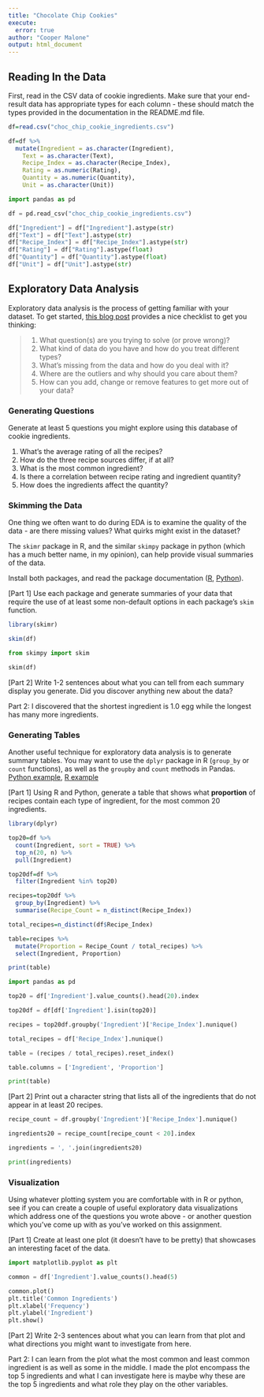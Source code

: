 ```yaml
---
title: "Chocolate Chip Cookies"
execute:
  error: true
author: "Cooper Malone"
output: html_document
---
```


## Reading In the Data

First, read in the CSV data of cookie ingredients.
Make sure that your end-result data has appropriate types for each column - these should match the types provided in the documentation in the README.md file.

```r

df=read.csv("choc_chip_cookie_ingredients.csv")

df=df %>%
  mutate(Ingredient = as.character(Ingredient),
    Text = as.character(Text),
    Recipe_Index = as.character(Recipe_Index),
    Rating = as.numeric(Rating),
    Quantity = as.numeric(Quantity),
    Unit = as.character(Unit))

```

```python

import pandas as pd

df = pd.read_csv("choc_chip_cookie_ingredients.csv")

df["Ingredient"] = df["Ingredient"].astype(str)  
df["Text"] = df["Text"].astype(str)  
df["Recipe_Index"] = df["Recipe_Index"].astype(str)  
df["Rating"] = df["Rating"].astype(float) 
df["Quantity"] = df["Quantity"].astype(float)  
df["Unit"] = df["Unit"].astype(str)

```


## Exploratory Data Analysis

Exploratory data analysis is the process of getting familiar with your dataset. To get started, [this blog post](https://www.mrdbourke.com/a-gentle-introduction-to-exploratory-data-analysis/) provides a nice checklist to get you thinking:

> 1.  What question(s) are you trying to solve (or prove wrong)?
> 2.  What kind of data do you have and how do you treat different types?
> 3.  What's missing from the data and how do you deal with it?
> 4.  Where are the outliers and why should you care about them?
> 5.  How can you add, change or remove features to get more out of your data?

### Generating Questions

Generate at least 5 questions you might explore using this database of cookie ingredients.

1. What's the average rating of all the recipes? 
2. How do the three recipe sources differ, if at all?
3. What is the most common ingredient?
4. Is there a correlation between recipe rating and ingredient quantity?
5. How does the ingredients affect the quantity? 


### Skimming the Data

One thing we often want to do during EDA is to examine the quality of the data - are there missing values? What quirks might exist in the dataset?

The `skimr` package in R, and the similar `skimpy` package in python (which has a much better name, in my opinion), can help provide visual summaries of the data. 

Install both packages, and read the package documentation ([R](https://cran.r-project.org/web/packages/skimr/vignettes/skimr.html), [Python](https://pypi.org/project/skimpy/)).

[Part 1] Use each package and generate summaries of your data that require the use of at least some non-default options in each package's `skim` function.


```r

library(skimr)

skim(df)

```

```python

from skimpy import skim

skim(df)

```

[Part 2] Write 1-2 sentences about what you can tell from each summary display you generate. Did you discover anything new about the data?

Part 2: I discovered that the shortest ingredient is 1.0 egg while the longest has many more ingredients.

### Generating Tables

Another useful technique for exploratory data analysis is to generate summary tables. 
You may want to use the `dplyr` package in R (`group_by` or `count` functions), as well as the `groupby` and `count` methods in Pandas. [Python example](https://sparkbyexamples.com/pandas/pandas-groupby-count-examples/), [R example](https://dplyr.tidyverse.org/reference/count.html)

[Part 1] Using R and Python, generate a table that shows what **proportion** of recipes contain each type of ingredient, for the most common 20 ingredients.

```r

library(dplyr)

top20=df %>%
  count(Ingredient, sort = TRUE) %>%
  top_n(20, n) %>%
  pull(Ingredient)

top20df=df %>%
  filter(Ingredient %in% top20)

recipes=top20df %>%
  group_by(Ingredient) %>%
  summarise(Recipe_Count = n_distinct(Recipe_Index))

total_recipes=n_distinct(df$Recipe_Index)

table=recipes %>%
  mutate(Proportion = Recipe_Count / total_recipes) %>%
  select(Ingredient, Proportion)

print(table)

```

```python

import pandas as pd

top20 = df['Ingredient'].value_counts().head(20).index

top20df = df[df['Ingredient'].isin(top20)]

recipes = top20df.groupby('Ingredient')['Recipe_Index'].nunique()

total_recipes = df['Recipe_Index'].nunique()

table = (recipes / total_recipes).reset_index()

table.columns = ['Ingredient', 'Proportion']

print(table)

```

[Part 2] Print out a character string that lists all of the ingredients that do not appear in at least 20 recipes.

```python

recipe_count = df.groupby('Ingredient')['Recipe_Index'].nunique()

ingredients20 = recipe_count[recipe_count < 20].index

ingredients = ', '.join(ingredients20)

print(ingredients)

```
### Visualization

Using whatever plotting system you are comfortable with in R or python, see if you can create a couple of useful exploratory data visualizations which address one of the questions you wrote above - or another question which you've come up with as you've worked on this assignment.

[Part 1] Create at least one plot (it doesn't have to be pretty) that showcases an interesting facet of the data.

```python

import matplotlib.pyplot as plt

common = df['Ingredient'].value_counts().head(5)

common.plot()
plt.title('Common Ingredients')
plt.xlabel('Frequency')
plt.ylabel('Ingredient')
plt.show()

```

[Part 2] Write 2-3 sentences about what you can learn from that plot and what directions you might want to investigate from here.

Part 2: I can learn from the plot what the most common and least common ingredient is as well as some in the middle. I made the plot encompass the top 5 ingredients and what I can investigate here is maybe why these are the top 5 ingredients and what role they play on the other variables. 
